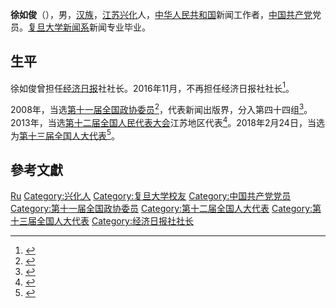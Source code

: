 '''徐如俊'''（{{bd|1955年||}}），男，[[汉族|汉族]]，[[江苏|江苏]][[兴化市|兴化]]人，[[中华人民共和国|中华人民共和国]]新闻工作者，[[中国共产党|中国共产党]]党员。[[复旦大学新闻学院|复旦大学新闻系]]新闻专业毕业。

== 生平 ==
徐如俊曾担任[[经济日报|经济日报]]社社长。2016年11月，不再担任经济日报社社长<ref>{{cite web|title=张小影出任经济日报社社长，此前担任该报总编辑|url=http://www.thepaper.cn/newsDetail_forward_1559214|publisher=澎湃新闻|accessdate=2016-11-10|archive-date=2016-11-11|archive-url=https://web.archive.org/web/20161111074507/http://www.thepaper.cn/newsDetail_forward_1559214|dead-url=no}}</ref>。

2008年，当选[[第十一届全国政协委员|第十一届全国政协委员]]<ref>{{cite news|title=第十一届全国政协委员名单|url=http://www.indaa.com.cn/zt/2009qglh/zxzs/200903/t20090303_127573.html|accessdate=2013-04-09|newspaper=新华社北京1月25日电 中国人民政治协商会议第十一届全国委员会委员名单(共2237人，2008年1月25日政协第十届全国委员会常务委员会第二十次会议通过)|date=2008年1月25日|deadurl=yes|archiveurl=https://web.archive.org/web/20130928014403/http://www.indaa.com.cn/zt/2009qglh/zxzs/200903/t20090303_127573.html|archivedate=2013年9月28日|df=}}</ref>，代表新闻出版界，分入第四十四组<ref>{{cite news|title=全国政协信息-徐如俊|url=http://www.cppcc.gov.cn/CMS/wylibary/showJcwyxtInfoWylibary.action?tabJcwyxt.guid=11W0015230&wytype=wjwy|accessdate=2013-04-09|newspaper=全国政协委员会|archive-date=2019-05-20|archive-url=https://web.archive.org/web/20190520142014/http://www.cppcc.gov.cn/CMS/wylibary/showJcwyxtInfoWylibary.action?tabJcwyxt.guid=11W0015230&wytype=wjwy}}</ref>。2013年，当选[[第十二届全国人民代表大会|第十二届全国人民代表大会]]江苏地区代表<ref>{{cite news|title=全国人大代表信息-徐如俊|url= http://210.82.31.1:8084/delegate/viewDelegate.action?dbid=120791|accessdate=2013-03-28|newspaper=全国人大网|archive-url=https://web.archive.org/web/20130713110151/http://www.npc.gov.cn/delegate/viewDelegate.action?dbid=120791|archive-date=2013-07-13|dead-url=yes}}</ref>。2018年2月24日，当选为[[第十三届全国人大代表|第十三届全国人大代表]]<ref>{{Cite web|title=（受权发布）中华人民共和国第十三届全国人民代表大会代表名单-中新网|url=http://www.chinanews.com/gn/2018/02-25/8453959.shtml|accessdate=2021-02-13|work=中新网|archive-date=2018-02-27|archive-url=https://web.archive.org/web/20180227031724/http://www.chinanews.com/gn/2018/02-25/8453959.shtml|dead-url=no}}</ref>。

== 參考文獻 ==
{{reflist}}

{{中华全国新闻工作者协会第八届理事会}}

{{Authority control}}

{{DEFAULTSORT:Xu徐}}
[[Category:徐姓|Ru]]
[[Category:兴化人|Category:兴化人]]
[[Category:复旦大学校友|Category:复旦大学校友]]
[[Category:中国共产党党员|Category:中国共产党党员]]
[[Category:第十一届全国政协委员|Category:第十一届全国政协委员]]
[[Category:第十二届全国人大代表|Category:第十二届全国人大代表]]
[[Category:第十三届全国人大代表|Category:第十三届全国人大代表]]
[[Category:经济日报社社长|Category:经济日报社社长]]


{{中国政治人物小作品}}